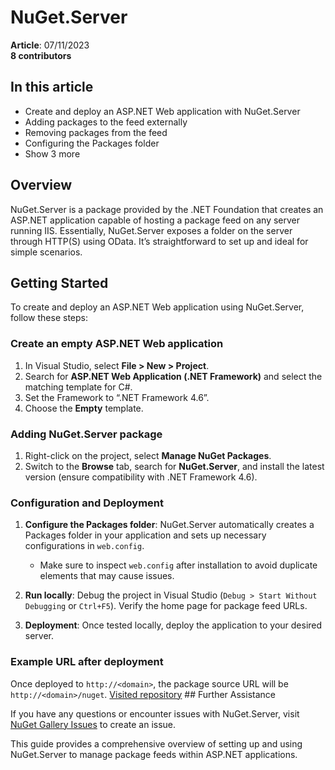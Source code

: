 # NuGet.Server

**Article**: 07/11/2023  
**8 contributors**

## In this article

- Create and deploy an ASP.NET Web application with NuGet.Server
- Adding packages to the feed externally
- Removing packages from the feed
- Configuring the Packages folder
- Show 3 more

## Overview

NuGet.Server is a package provided by the .NET Foundation that creates an ASP.NET application capable of hosting a package feed on any server running IIS. Essentially, NuGet.Server exposes a folder on the server through HTTP(S) using OData. It's straightforward to set up and ideal for simple scenarios.

## Getting Started

To create and deploy an ASP.NET Web application using NuGet.Server, follow these steps:

### Create an empty ASP.NET Web application

1. In Visual Studio, select **File > New > Project**.
2. Search for **ASP.NET Web Application (.NET Framework)** and select the matching template for C#.
3. Set the Framework to ".NET Framework 4.6".
4. Choose the **Empty** template.

### Adding NuGet.Server package

1. Right-click on the project, select **Manage NuGet Packages**.
2. Switch to the **Browse** tab, search for **NuGet.Server**, and install the latest version (ensure compatibility with .NET Framework 4.6).

### Configuration and Deployment

1. **Configure the Packages folder**: NuGet.Server automatically creates a Packages folder in your application and sets up necessary configurations in `web.config`.
   
   - Make sure to inspect `web.config` after installation to avoid duplicate elements that may cause issues.

2. **Run locally**: Debug the project in Visual Studio (`Debug > Start Without Debugging` or `Ctrl+F5`). Verify the home page for package feed URLs.

3. **Deployment**: Once tested locally, deploy the application to your desired server.

### Example URL after deployment

Once deployed to `http://<domain>`, the package source URL will be `http://<domain>/nuget`. [Visited repository](https://github.com/cartolin/Nuget-Server)
## Further Assistance

If you have any questions or encounter issues with NuGet.Server, visit [NuGet Gallery Issues](https://github.com/nuget/NuGetGallery/issues) to create an issue.

This guide provides a comprehensive overview of setting up and using NuGet.Server to manage package feeds within ASP.NET applications.
